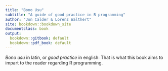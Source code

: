 ```yaml
---
title: "Bono Usu"
subtitle: "A guide of good practice in R programming"
author: "Jon Calder & Lorenz Walthert"
site: bookdown::bookdown_site
documentclass: book
output:
  bookdown::gitbook: default
  bookdown::pdf_book: default
---
```

*Bono usu* in latin, or *good practice* in english: That is what this book aims to impart to the reader regarding R programming. 

